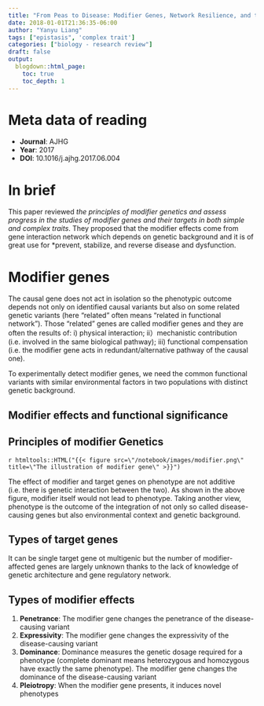 ```yaml
---
title: "From Peas to Disease: Modifier Genes, Network Resilience, and the Genetics of Health"
date: 2018-01-01T21:36:35-06:00
author: "Yanyu Liang"
tags: ["epistasis", 'complex trait']
categories: ["biology - research review"]
draft: false
output:
  blogdown::html_page:
    toc: true
    toc_depth: 1
---
```


# Meta data of reading

* **Journal**: AJHG
* **Year**: 2017
* **DOI**: 10.1016/j.ajhg.2017.06.004

# In brief

This paper reviewed *the principles of modifier genetics and assess progress in the studies of modifier genes and their targets in both simple and complex traits*. They proposed that the modifier effects come from gene interaction network which depends on genetic background and it is of great use for *prevent, stabilize, and reverse disease and dysfunction.

# Modifier genes

The causal gene does not act in isolation so the phenotypic outcome depends not only on identified causal variants but also on some related genetic variants (here "related" often means "related in functional network"). Those "related" genes are called modifier genes and they are often the results of: i) physical interaction; ii）mechanistic contribution (i.e. involved in the same biological pathway); iii) functional compensation (i.e. the modifier gene acts in redundant/alternative pathway of the causal one).

To experimentally detect modifier genes, we need the common functional variants with similar environmental factors in two populations with distinct genetic background.

## Modifier effects and functional significance

## Principles of modifier Genetics

`r htmltools::HTML("{{< figure src=\"/notebook/images/modifier.png\" title=\"The illustration of modifier gene\" >}}")`

The effect of modifier and target genes on phenotype are not additive (i.e. there is genetic interaction between the two). As shown in the above figure, modifier itself would not lead to phenotype. Taking another view, phenotype is the outcome of the integration of not only so called disease-causing genes but also environmental context and genetic background.

## Types of target genes

It can be single target gene ot multigenic but the number of modifier-affected genes are largely unknown thanks to the lack of knowledge of genetic architecture and gene regulatory network.

## Types of modifier effects

1. **Penetrance**: The modifier gene changes the penetrance of the disease-causing variant
2. **Expressivity**: The modifier gene changes the expressivity of the disease-causing variant
3. **Dominance**: Dominance measures the genetic dosage required for a phenotype (complete dominant means heterozygous and homozygous have exactly the same phenotype). The modifier gene changes the dominance of the disease-causing variant
4. **Pleiotropy**: When the modifier gene presents, it induces novel phenotypes
